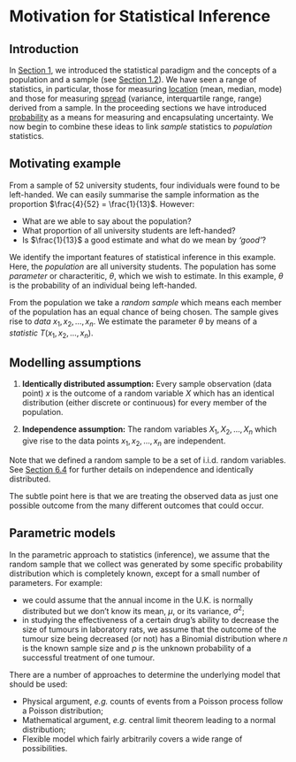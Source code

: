 


# Motivation for Statistical Inference {#motivate}

## Introduction {#motivate:intro} 

In [Section 1](#intro), we introduced the statistical paradigm and the concepts of a population and a sample (see [Section 1.2](#intro_population)). We have seen a range of statistics, in particular, those for measuring [location](#summary_location) (mean, median, mode) and those for measuring [spread](#summary_spread) (variance, interquartile range, range) derived from a sample. In the proceeding sections we have introduced [probability](#prob) as a means for measuring and encapsulating uncertainty. We now begin to combine these ideas to link *sample* statistics to *population* statistics. 

## Motivating example {#motivate:example} 

From a sample of $52$ university students, four individuals were found to be left-handed.  We can easily summarise the sample information as the proportion $\frac{4}{52} = \frac{1}{13}$.  However:  

- What are we able to say about the population?  
- What proportion of all university students are left-handed?  
- Is $\frac{1}{13}$ a good estimate and what do we mean by *'good'*?  

We identify the important features of statistical inference in this example.  Here, the *population* are all university students.  The population has some *parameter* or characteritic, $\theta$, which we wish to estimate.  In this example, $\theta$ is the probability of an individual being left-handed.

From the population we take a *random sample* which means each member of the population has an equal chance of being chosen.  The sample gives rise to *data* $x_1, x_2, \ldots, x_n$.  We estimate the parameter $\theta$ by means of a *statistic* $T(x_1, x_2, \ldots, x_n)$.

## Modelling assumptions {#motivate:assumption} 

1. **Identically distributed assumption:** Every sample observation (data point) $x$ is the outcome of a random variable $X$ which has an identical distribution (either discrete or continuous) for every member of the population.

2. **Independence assumption:** The random variables $X_1, X_2, \ldots, X_n$ which give rise to the data points $x_1, x_2, \ldots, x_n$ are independent.

Note that we defined a random sample to be a set of i.i.d. random variables. See [Section 6.4](#jointdis:independent) for further details on independence and identically distributed.

The subtle point here is that we are treating the observed data as just one possible outcome from the many different outcomes that could occur.

## Parametric models {#motivate:parametric} 

In the parametric approach to statistics (inference), we assume that the random sample that we collect was generated by some specific probability distribution which is completely known, except for a small number of parameters. For example:  

- we could assume that the annual income in the U.K. is normally distributed but we don't know its mean, $\mu$, or its variance, $\sigma^2$;  
- in studying the effectiveness of a certain drug's ability to decrease the size of tumours in laboratory rats, we assume that the outcome of the tumour size being decreased (or not) has a Binomial distribution where $n$ is the known sample size and $p$ is the unknown probability of a successful treatment of one tumour.  

There are a number of approaches to determine the underlying model that should be used:  

- Physical argument, *e.g.* counts of events from a Poisson process follow a Poisson distribution;  
- Mathematical argument, *e.g.* central limit theorem leading to a normal distribution;  
- Flexible model which fairly arbitrarily covers a wide range of possibilities.  
